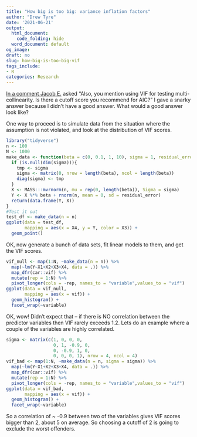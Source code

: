```yaml
---
title: "How big is too big: variance inflation factors"
author: "Drew Tyre"
date: '2021-06-21'
output:
  html_document:
    code_folding: hide
  word_document: default
og_image: 
draft: no
slug: how-big-is-too-big-vif
tags_include:
- R
categories: Research
---
```


[In a comment Jacob E.](http://atyre2.github.io/2017/06/16/rebutting_cade.html) asked "Also, you mention using VIF for testing multi-collinearity. Is there a cutoff score you recommend for AIC?" I gave a snarky answer because I didn't have a good answer. What would a good answer look like?

One way to proceed is to simulate data from the situation where the assumption 
is not violated, and look at the distribution of VIF scores. 

```r
library("tidyverse")
n <- 100
N <- 1000
make_data <- function(beta = c(0, 0.1, 1, 10), sigma = 1, residual_error = 1, n = 1){
  if (is.null(dim(sigma))){
    tmp <- sigma
    sigma <- matrix(0, nrow = length(beta), ncol = length(beta))
    diag(sigma) <- tmp
  } 
  X <- MASS:::mvrnorm(n, mu = rep(0, length(beta)), Sigma = sigma)
  Y <- X %*% beta + rnorm(n, mean = 0, sd = residual_error)
  return(data.frame(Y, X))
}
#Test it out
test_df <- make_data(n = n)
ggplot(data = test_df,
       mapping = aes(x = X4, y = Y, color = X3)) + 
  geom_point()
```

OK, now generate a bunch of data sets, fit linear models to them, and get the
VIF scores.

```r
vif_null <- map(1:N, ~make_data(n = n)) %>% 
  map(~lm(Y~X1+X2+X3+X4, data = .)) %>% 
  map_dfr(car::vif) %>% 
  mutate(rep = 1:N) %>% 
  pivot_longer(cols = -rep, names_to = "variable",values_to = "vif")
ggplot(data = vif_null,
       mapping = aes(x = vif)) + 
  geom_histogram() + 
  facet_wrap(~variable)

```

OK, wow! Didn't expect that -- if there is NO correlation between the predictor 
variables then VIF rarely exceeds 1.2. Lets do an example where a couple of the
variables are highly correlated. 

```r
sigma <- matrix(c(1, 0, 0, 0,
                  0, 1, -0.9, 0,
                  0, -0.9, 1, 0,
                  0, 0, 0, 1), nrow = 4, ncol = 4)
vif_bad <- map(1:N, ~make_data(n = n, sigma = sigma)) %>% 
  map(~lm(Y~X1+X2+X3+X4, data = .)) %>% 
  map_dfr(car::vif) %>% 
  mutate(rep = 1:N) %>% 
  pivot_longer(cols = -rep, names_to = "variable",values_to = "vif")
ggplot(data = vif_bad,
       mapping = aes(x = vif)) + 
  geom_histogram() + 
  facet_wrap(~variable)
```

So a correlation of ~ -0.9 between two of the variables gives VIF scores bigger 
than 2, about 5 on average. So choosing a cutoff of 2 is going to exclude 
the worst offenders. 


